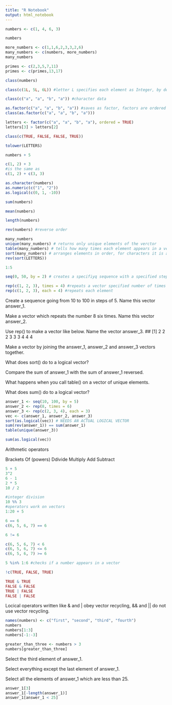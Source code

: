 ```yaml
---
title: "R Notebook"
output: html_notebook
---
```


```r
numbers <- c(1, 4, 6, 3)
```
```r
numbers
```
```r
more_numbers <- c(1,1,6,2,3,3,2,6)
many_numbers <- c(numbers, more_numbers)
many_numbers
```
```r
primes <- c(2,3,5,7,11)
primes <- c(primes,13,17)
```

```r
class(numbers)
```
```r
class(c(1L, 5L, 6L)) #letter L specifies each element as Integer, by default numeric elements are "doubles"
```
```r
class(c("a", "a", "b", "a")) #character data
```
```r
as.factor(c("a", "a", "b", "a")) #saves as factor, factors are ordered
class(as.factor(c("a", "a", "b", "a")))
```
```r
letters <- factor(c("a", "a", "b", "a"), ordered = TRUE)
letters[3] > letters[2]
```
```r
class(c(TRUE, FALSE, FALSE, TRUE))
```
```r
tolower(LETTERS)
```
```r
numbers + 5
```
```r
c(1, 2) + 3
#is the same as 
c(1, 2) + c(3, 3)
```
```r
as.character(numbers)
as.numeric(c("1", "2"))
as.logical(c(0, 1, -10))
```
```r
sum(numbers)
```
```r
mean(numbers)
```
```r
length(numbers)
```
```r
rev(numbers) #reverse order
```
```r
many_numbers
unique(many_numbers) # returns only unique elements of the verctor
table(many_numbers) # tells how many times each element appears in a verctor
sort(many_numbers) # arranges elements in order, for characters it is alphabetical order
rev(sort(LETTERS))
```
```r
1:5
```
```r
seq(0, 50, by = 2) # creates a specifiyq sequence with a specified step
```
```r
rep(c(1, 2, 3), times = 4) #repeats a vector specified number of times
rep(c(1, 2, 3), each = 4) #repeats each element
```

Create a sequence going from 10 to 100 in steps of 5. Name this vector answer_1.

Make a vector which repeats the number 8 six times. Name this vector answer_2.

Use rep() to make a vector like below. Name the vector answer_3.
## [1] 2 2 2 3 3 3 4 4 4

Make a vector by joining the answer_1, answer_2 and answer_3 vectors together.

What does sort() do to a logical vector?

Compare the sum of answer_1 with the sum of answer_1 reversed.

What happens when you call table() on a vector of unique elements.

What does sum() do to a logical vector?

```r
answer_1 <- seq(10, 100, by = 5)
answer_2 <- rep(8, times = 6)
answer_3 <- rep(c(2, 3, 4), each = 3)
vec <- c(answer_1, answer_2, answer_3)
sort(as.logical(vec)) # NEEDS AN ACTUAL LOGICAL VECTOR
sum(rev(answer_1)) == sum(answer_1)
table(unique(answer_3))
```
```r
sum(as.logical(vec))
```
Arithmetic operators

Brackets
Of (powers)
Ddivide
Multiply
Add
Subtract
```r
5 + 5
3^2
6 - 1
2 * 5
10 / 2

#integer division
10 %% 3
#operators work on vectors
1:20 + 5
```

```r
6 == 6
c(6, 5, 6, 7) == 6
```
```r
6 != 6
```
```r
c(6, 5, 6, 7) < 6
c(6, 5, 6, 7) <= 6
c(6, 5, 6, 7) >= 6
```
```r
5 %in% 1:6 #checks if a number appears in a vector
```
```r
!c(TRUE, FALSE, TRUE)
```
```r
TRUE & TRUE
FALSE & FALSE
TRUE | FALSE
FALSE | FALSE
```
Locical operators written like & and | obey vector recycling, && and || do not use vector recycling. 

```r
names(numbers) <- c("first", "second", "third", "fourth")
numbers
numbers[1:3]
numbers[-1:-3]
```
```r
greater_than_three <- numbers > 3
numbers[greater_than_three]
```
Select the third element of answer_1.

Select everything except the last element of answer_1.

Select all the elements of answer_1 which are less than 25.
```r
answer_1[3]
answer_1[-length(answer_1)]
answer_1[answer_1 < 25]
```

























